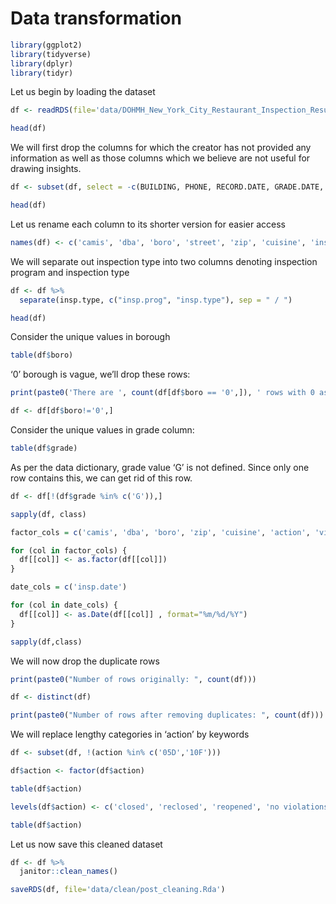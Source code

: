 # Data transformation

```r
library(ggplot2)
library(tidyverse)
library(dplyr)
library(tidyr)

```

Let us begin by loading the dataset

```r
df <- readRDS(file='data/DOHMH_New_York_City_Restaurant_Inspection_Results.Rda')

head(df)
```

We will first drop the columns for which the creator has not provided any information as well as those columns which we believe are not useful for drawing insights.

```r
df <- subset(df, select = -c(BUILDING, PHONE, RECORD.DATE, GRADE.DATE, Community.Board, Council.District, Census.Tract, BIN, BBL, NTA) )

head(df)
```

Let us rename each column to its shorter version for easier access

```r
names(df) <- c('camis', 'dba', 'boro', 'street', 'zip', 'cuisine', 'insp.date', 'action', 'vio.code', 'vio.desc', 'flag', 'score', 'grade', 'insp.type', 'latitude', 'longitude')
```

We will separate out inspection type into two columns denoting inspection program and inspection type

```r
df <- df %>%
  separate(insp.type, c("insp.prog", "insp.type"), sep = " / ")

head(df)
```

Consider the unique values in borough
```r
table(df$boro)
```

'0' borough is vague, we'll drop these rows: 
```r
print(paste0('There are ', count(df[df$boro == '0',]), ' rows with 0 as the borough'))
```

```r
df <- df[df$boro!='0',]
```

Consider the unique values in grade column:

```r
table(df$grade)
```


As per the data dictionary, grade value 'G' is not defined. Since only one row contains this, we can get rid of this row.

```r
df <- df[!(df$grade %in% c('G')),]
```

```r
sapply(df, class)
```


```r
factor_cols = c('camis', 'dba', 'boro', 'zip', 'cuisine', 'action', 'vio.code', 'vio.desc', 'flag', 'grade', 'insp.prog', 'insp.type')

for (col in factor_cols) {
  df[[col]] <- as.factor(df[[col]])
}

date_cols = c('insp.date')

for (col in date_cols) {
  df[[col]] <- as.Date(df[[col]] , format="%m/%d/%Y") 
}

sapply(df,class)
```


We will now drop the duplicate rows

```r
print(paste0("Number of rows originally: ", count(df)))

df <- distinct(df)

print(paste0("Number of rows after removing duplicates: ", count(df)))
```

We will replace lengthy categories in 'action' by keywords

```r
df <- subset(df, !(action %in% c('05D','10F')))
```

```r
df$action <- factor(df$action)
```

```r
table(df$action)
```

```r
levels(df$action) <- c('closed', 'reclosed', 'reopened', 'no violations', 'violations')
```

```r
table(df$action)
```

Let us now save this cleaned dataset
```r
df <- df %>%
  janitor::clean_names()

saveRDS(df, file='data/clean/post_cleaning.Rda')
```


